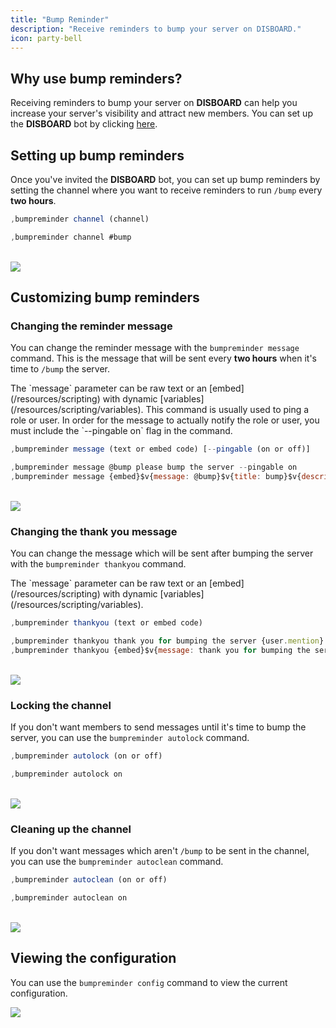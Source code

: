 ```yaml
---
title: "Bump Reminder"
description: "Receive reminders to bump your server on DISBOARD."
icon: party-bell
---
```


## Why use bump reminders?

Receiving reminders to bump your server on **DISBOARD** can help you increase your server's visibility and attract new members.
You can set up the **DISBOARD** bot by clicking [here](https://discord.com/oauth2/authorize?scope=identify+guilds+guilds.join&response_type=code&approval_prompt=auto&client_id=302050872383242240&redirect_uri=https%3A%2F%2Fdisboard.org%2Fsite%2Foauth-callback).

## Setting up bump reminders

Once you've invited the **DISBOARD** bot, you can set up bump reminders by setting the channel where you want to receive reminders to run `/bump` every **two hours**.

<CodeGroup>

```javascript Syntax
,bumpreminder channel (channel)
```

```javascript Example
,bumpreminder channel #bump
```

</CodeGroup>
<br />
<Frame>
    <img src="/images/configuration/bump-reminder/channel.png" />
</Frame>

## Customizing bump reminders

### Changing the reminder message

You can change the reminder message with the `bumpreminder message` command.
This is the message that will be sent every **two hours** when it's time to `/bump` the server.

<Info>
  The `message` parameter can be raw text or an [embed](/resources/scripting)
  with dynamic [variables](/resources/scripting/variables).
</Info>
<Tip>
  This command is usually used to ping a role or user. In order for the message
  to actually notify the role or user, you must include the `--pingable on` flag
  in the command.
</Tip>

<CodeGroup>

```javascript Syntax
,bumpreminder message (text or embed code) [--pingable (on or off)]
```

```javascript Example
,bumpreminder message @bump please bump the server --pingable on
,bumpreminder message {embed}$v{message: @bump}$v{title: bump}$v{description: please bump the server} --pingable on
```

</CodeGroup>
<br />
<Frame>
    <img src="/images/configuration/bump-reminder/message.png" />
</Frame>

### Changing the thank you message

You can change the message which will be sent after bumping the server with the `bumpreminder thankyou` command.

<Info>
  The `message` parameter can be raw text or an [embed](/resources/scripting)
  with dynamic [variables](/resources/scripting/variables).
</Info>

<CodeGroup>

```javascript Syntax
,bumpreminder thankyou (text or embed code)
```

```javascript Example
,bumpreminder thankyou thank you for bumping the server {user.mention}!
,bumpreminder thankyou {embed}$v{message: thank you for bumping the server {user.mention}}$v{description: you have helped the server grow!}
```

</CodeGroup>
<br />
<Frame>
    <img src="/images/configuration/bump-reminder/thankyou.png" />
</Frame>

### Locking the channel

If you don't want members to send messages until it's time to bump the server, you can use the `bumpreminder autolock` command.

<CodeGroup>

```javascript Syntax
,bumpreminder autolock (on or off)
```

```javascript Example
,bumpreminder autolock on
```

</CodeGroup>
<br />
<Frame>
    <img src="/images/configuration/bump-reminder/autolock.png" />
</Frame>

### Cleaning up the channel

If you don't want messages which aren't `/bump` to be sent in the channel, you can use the `bumpreminder autoclean` command.

<CodeGroup>

```javascript Syntax
,bumpreminder autoclean (on or off)
```

```javascript Example
,bumpreminder autoclean on
```

</CodeGroup>
<br />
<Frame>
    <img src="/images/configuration/bump-reminder/autoclean.png" />
</Frame>

## Viewing the configuration

You can use the `bumpreminder config` command to view the current configuration.

<Frame>
  <img src="/images/configuration/bump-reminder/config.png" />
</Frame>
